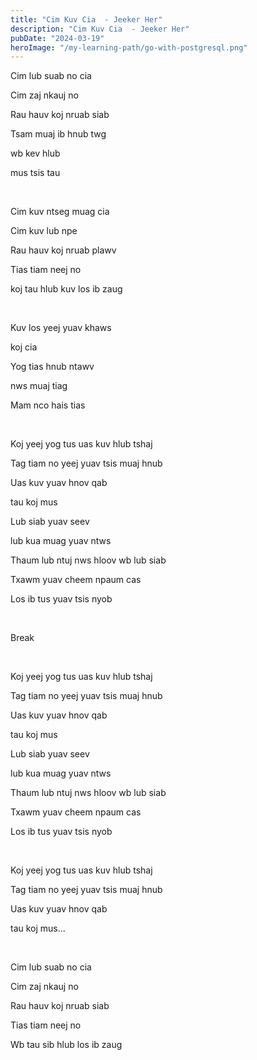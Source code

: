 ```yaml
---
title: "Cim Kuv Cia  - Jeeker Her"
description: "Cim Kuv Cia  - Jeeker Her"
pubDate: "2024-03-19"
heroImage: "/my-learning-path/go-with-postgresql.png"
---
```


Cim lub suab no cia

Cim zaj nkauj no

Rau hauv koj nruab siab

Tsam muaj ib hnub twg

wb kev hlub

mus tsis tau

<br />

Cim kuv ntseg muag cia

Cim kuv lub npe

Rau hauv koj nruab plawv

Tias tiam neej no

koj tau hlub kuv los ib zaug

<br />

Kuv los yeej yuav khaws

koj cia

Yog tias hnub ntawv

nws muaj tiag

Mam nco hais tias

<br />

Koj yeej yog tus uas kuv hlub tshaj

Tag tiam no yeej yuav tsis muaj hnub

Uas kuv yuav hnov qab

tau koj mus

Lub siab yuav seev

lub kua muag yuav ntws

Thaum lub ntuj nws hloov wb lub siab

Txawm yuav cheem npaum cas

Los ib tus yuav tsis nyob

<br />

Break

<br />

Koj yeej yog tus uas kuv hlub tshaj

Tag tiam no yeej yuav tsis muaj hnub

Uas kuv yuav hnov qab

tau koj mus

Lub siab yuav seev

lub kua muag yuav ntws

Thaum lub ntuj nws hloov wb lub siab

Txawm yuav cheem npaum cas

Los ib tus yuav tsis nyob

<br />

Koj yeej yog tus uas kuv hlub tshaj

Tag tiam no yeej yuav tsis muaj hnub

Uas kuv yuav hnov qab

tau koj mus...

<br />

Cim lub suab no cia

Cim zaj nkauj no

Rau hauv koj nruab siab

Tias tiam neej no

Wb tau sib hlub los ib zaug
